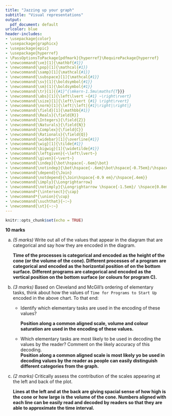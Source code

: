 ```yaml
---
title: "Jazzing up your graph"
subtitle: "Visual representations"
output:
  pdf_document: default
urlcolor: blue
header-includes:
- \usepackage{color}
- \usepackage{graphicx}
- \usepackage{epic}
- \usepackage{hyperref}
- \PassOptionsToPackage{pdfmark}{hyperref}\RequirePackage{hyperref}
- \newcommand{\ve}[1]{\mathbf{#1}}
- \newcommand{\pop}[1]{\mathcal{#1}}
- \newcommand{\samp}[1]{\mathcal{#1}}
- \newcommand{\subspace}[1]{\mathcal{#1}}
- \newcommand{\sv}[1]{\boldsymbol{#1}}
- \newcommand{\sm}[1]{\boldsymbol{#1}}
- \newcommand{\tr}[1]{{#1}^{\mkern-1.5mu\mathsf{T}}}
- \newcommand{\abs}[1]{\left\lvert ~{#1} ~\right\rvert}
- \newcommand{\size}[1]{\left\lvert {#1} \right\rvert}
- \newcommand{\norm}[1]{\left|\left|{#1}\right|\right|}
- \newcommand{\field}[1]{\mathbb{#1}}
- \newcommand{\Reals}{\field{R}}
- \newcommand{\Integers}{\field{Z}}
- \newcommand{\Naturals}{\field{N}}
- \newcommand{\Complex}{\field{C}}
- \newcommand{\Rationals}{\field{Q}}
- \newcommand{\widebar}[1]{\overline{#1}}
- \newcommand{\wig}[1]{\tilde{#1}}
- \newcommand{\bigwig}[1]{\widetilde{#1}}
- \newcommand{\leftgiven}{~\left\lvert~}
- \newcommand{\given}{~\vert~}
- \newcommand{\indep}{\bot\hspace{-.6em}\bot}
- \newcommand{\notindep}{\bot\hspace{-.6em}\bot\hspace{-0.75em}/\hspace{.4em}}
- \newcommand{\depend}{\Join}
- \newcommand{\notdepend}{\Join\hspace{-0.9 em}/\hspace{.4em}}
- \newcommand{\imply}{\Longrightarrow}
- \newcommand{\notimply}{\Longrightarrow \hspace{-1.5em}/ \hspace{0.8em}}
- \newcommand*{\intersect}{\cap}
- \newcommand*{\union}{\cup}
- \newcommand{\suchthat}{~:~}
- \newcommand{\st}{~:~}
---
```


```r
knitr::opts_chunk$set(echo = TRUE)
```

**10 marks**
    
a. *(5 marks)* Write out all of the values that appear in the diagram that are categorical and say how they are encoded in the diagram.

   **Time of the processes is categorical and encoded as the height of the cone (or the volume of the cone). Different processes of a program are categorical and encoded as the horizontal position of on the bottom surface. Different programs are categorical and encoded as the vertical position on the bottom surface (or colours for program C).**
    


b. *(3 marks)* Based on Cleveland and McGill's ordering of elementary tasks, think about how the values of `Time for Programs to Start Up` encoded in the above chart.  To that end:
    
    - Identify which elementary tasks are used in the encoding of these values?  
    
      
      **Position along a common aligned scale, volume and colour saturation are used in the encoding of these values.**
    
    - Which elementary tasks are most likely to be used in decoding the values by the reader?  Comment on the likely accuracy of this decoding.  
      **Position along a common aligned scale is most likely yo be used in decoding values by the reader as people can easily distinguish different categories from the graph.**
    
c. *(2 marks)* Critically assess the contribution of the scales appearing at the left and back of the plot.

   **Lines at the left and at the back are giving spacial sense of how high is the cone or how large is the volume of the cone. Numbers aligned with each line can be easily read and decoded by readers so that they are able to approximate the time interval.**
